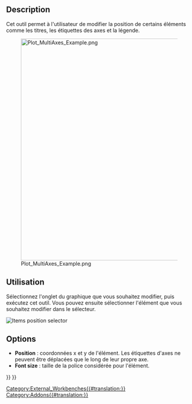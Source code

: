 <languages/>

{{Docnav/fr
|[[Plot_Labels/fr|Étiquettes]]
|
|[[Plot_Workbench/fr|Atelier Plot]]
|IconL=Plot_Labels.svg
|IconR=
|IconC=Workbench_Plot.svg
}}

{{GuiCommand/fr
|Name=Plot Positions
|Name/fr=Plot Positions
|MenuLocation=Plot → Définir les tailles et positions
|Workbenches=[[Plot_Workbench/fr|Plot]]
}}

==Description==

Cet outil permet à l'utilisateur de modifier la position de certains éléments comme les titres, les étiquettes des axes et la légende.

[[Image:Plot_MultiAxes_Example.png|600px]]

<span id="Usage"></span>
==Utilisation==

Sélectionnez l'onglet du graphique que vous souhaitez modifier, puis exécutez cet outil. Vous pouvez ensuite sélectionner l'élément que vous souhaitez modifier dans le sélecteur.

[[File:Plot Position Item Selector.png|Items position selector]]
{{Caption|Sélecteur de l'élément à éditer}}

==Options==

* '''Position''' : coordonnées x et y de l'élément. Les étiquettes d'axes ne peuvent être déplacées que le long de leur propre axe.
* '''Font size''' : taille de la police considérée pour l'élément.


{{Docnav/fr
|[[Plot_Labels/fr|Étiquettes]]
|
|[[Plot_Workbench/fr|Atelier Plot]]
|IconL=Plot_Labels.svg
|IconR=
|IconC=Workbench_Plot.svg
}}

{{Plot_Tools_navi{{#translation:}}}}
{{Userdocnavi{{#translation:}}}}
[[Category:External_Workbenches{{#translation:}}]]
[[Category:Addons{{#translation:}}]]